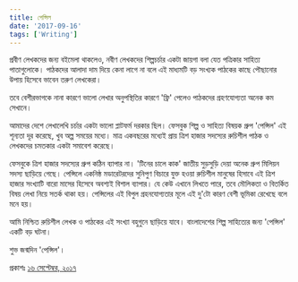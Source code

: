 ```yaml
---
title: পেন্সিল
date: '2017-09-16'
tags: ['Writing']
---
```


প্রবীণ লেখকদের জন্য বইমেলা থাকলেও, নবীণ লেখকদের শিল্পচর্চার একটা জায়গা বলা যেত পত্রিকার সাহিত্য পাতাগুলোকে। পাঠকদের আলাদা দাম দিয়ে কেনা লাগে না বলে এই মাধ্যমটি বড় সংখ্যক পাঠকের কাছে পৌছানোর উপায় হিসেবে ভাবেন তরুণ লেখকেরা।

 

তবে বেশীরভাগকে নানা কারণে ভালো লেখার অনুপস্থিতির কারণে 'ফ্রি' পেলেও পাঠকদের গ্রহণযোগ্যতা অনেক কম সেখানে।

 

আমাদের দেশে লেখালেখি চর্চার একটা ভালো প্লাটফর্ম দরকার ছিল। ফেসবুক শিল্প ও সাহিত্য বিষয়ক গ্রুপ 'পেন্সিল' এই শূন্যতা দূর করেছে, খুব অল্প সময়ের মধ্যে। মাত্র একবছরের মধ্যেই প্রায় ত্রিশ হাজার সদস্যের রুচিশীল পাঠক ও লেখকদের চমতকার একটা সমাবেশ করেছে।

 

ফেসবুকে ত্রিশ হাজার সদস্যের গ্রুপ কঠিন ব্যাপার না। 'টিনের চালে কাক' জাতীয় সুড়সুড়ি দেয়া অনেক গ্রুপ মিলিয়ন সদস্য ছাড়িয়ে গেছে। পেন্সিলে একনিষ্ঠ মডারেটরদের সুনিপুণ বিচারে যুক্ত হওয়া রুচিশীল মানুষের হিসাবে এই ত্রিশ হাজার সংখ্যাটি বারো মাসের হিসেবে অবশ্যই বিশাল ব্যাপার। যে কেউ এখানে লিখতে পারে, তবে মৌলিকতা ও বিতর্কিত বিষয় লেখা নিয়ে সতর্ক থাকা হয়। পেন্সিলের এই বিপুল গ্রহনযোগ্যতার মূলে এই দু'টো কারণ বেশী ভূমিকা রেখেছে বলে মনে হয়।

 

আমি নিশ্চিত রুচিশীল লেখক ও পাঠকের এই সংখ্যা বহুগুনে ছাড়িয়ে যাবে। বাংলাদেশের শিল্প সাহিত্যের জন্য 'পেন্সিল' একটি বড় ঘটনা।

 

শুভ জন্মদিন 'পেন্সিল'।

 

প্রকাশঃ [১৬ সেপ্টেম্বর, ২০১৭](https://www.facebook.com/ashraful.alam/posts/10154685464115583)
